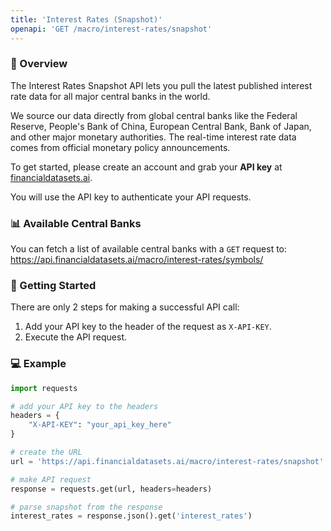 ```yaml
---
title: 'Interest Rates (Snapshot)'
openapi: 'GET /macro/interest-rates/snapshot'
---
```


### 👋  Overview
The Interest Rates Snapshot API lets you pull the latest published interest rate data for all major central banks in the world.

We source our data directly from global central banks like the Federal Reserve, People's Bank of China, European Central Bank, Bank of Japan, and other major monetary authorities.  The real-time interest rate data comes from official monetary policy announcements.

To get started, please create an account and grab your <b>API key</b> at [financialdatasets.ai](https://financialdatasets.ai).

You will use the API key to authenticate your API requests.

### 📊 Available Central Banks
You can fetch a list of available central banks with a `GET` request to:
https://api.financialdatasets.ai/macro/interest-rates/symbols/

###  🚀  Getting Started
There are only 2 steps for making a successful API call:
1. Add your API key to the header of the request as `X-API-KEY`.
2. Execute the API request.

### 💻  Example

```python Interest Rates Snapshot
import requests

# add your API key to the headers
headers = {
    "X-API-KEY": "your_api_key_here"
}

# create the URL
url = 'https://api.financialdatasets.ai/macro/interest-rates/snapshot'

# make API request
response = requests.get(url, headers=headers)

# parse snapshot from the response
interest_rates = response.json().get('interest_rates')
```